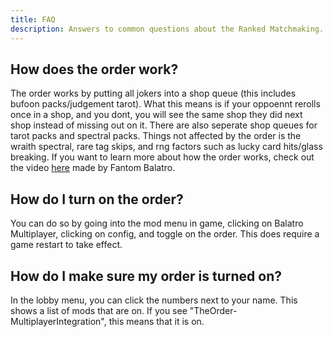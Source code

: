 ```yaml
---
title: FAQ
description: Answers to common questions about the Ranked Matchmaking.
---
```


## How does the order work? 

The order works by putting all jokers into a shop queue (this includes bufoon packs/judgement tarot). What this means is if your oppoennt rerolls once in a shop, and you dont, you will see the same shop they did next shop instead of missing out on it. 
There are also seperate shop queues for tarot packs and spectral packs. Things not affected by the order is the wraith spectral, rare tag skips, and rng factors such as lucky card hits/glass breaking. If you want to learn more about how the order works, 
check out the video [here](https://www.youtube.com/watch?v=wt1515wsV_s) made by Fantom Balatro.

## How do I turn on the order?

You can do so by going into the mod menu in game, clicking on Balatro Multiplayer, clicking on config, and toggle on the order. This does require a game restart to take effect.

## How do I make sure my order is turned on?

In the lobby menu, you can click the numbers next to your name. This shows a list of mods that are on. If you see "TheOrder-MultiplayerIntegration", this means that it is on.